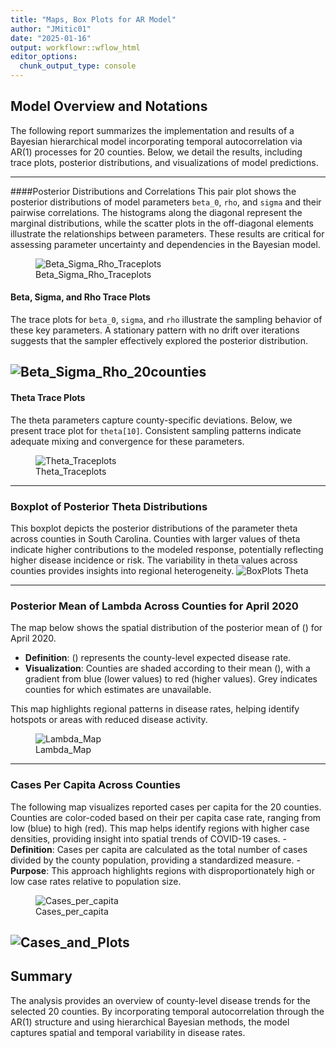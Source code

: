 ```yaml
---
title: "Maps, Box Plots for AR Model"
author: "JMitic01"
date: "2025-01-16"
output: workflowr::wflow_html
editor_options:
  chunk_output_type: console
---
```



## Model Overview and Notations

The following report summarizes the implementation and results of a Bayesian hierarchical model incorporating temporal autocorrelation via AR(1) processes for 20 counties. Below, we detail the results, including trace plots, posterior distributions, and visualizations of model predictions.

---

####Posterior Distributions and Correlations
This pair plot shows the posterior distributions of model parameters `beta_0`, `rho`, and `sigma` and their pairwise correlations. The histograms along the diagonal represent the marginal distributions, while the scatter plots in the off-diagonal elements illustrate the relationships between parameters. These results are critical for assessing parameter uncertainty and dependencies in the Bayesian model.

![Beta_Sigma_Rho_Traceplots](img/20 counties pairs.png)

#### Beta, Sigma, and Rho Trace Plots
The trace plots for `beta_0`, `sigma`, and `rho` illustrate the sampling behavior of these key parameters. A stationary pattern with no drift over iterations suggests that the sampler effectively explored the posterior distribution. 

![Beta_Sigma_Rho_20counties](img/traceplots20counties.png)
---

#### Theta Trace Plots

The theta parameters capture county-specific deviations. Below, we present trace plot for `theta[10]`. Consistent sampling patterns indicate adequate mixing and convergence for these parameters.

![Theta_Traceplots](img/theta_10_20countues.png)

---

### Boxplot of Posterior Theta Distributions
This boxplot depicts the posterior distributions of the parameter theta across counties in South Carolina. Counties with larger values of theta indicate higher contributions to the modeled response, potentially reflecting higher disease incidence or risk. The variability in theta values across counties provides insights into regional heterogeneity.
![BoxPlots Theta](img\THETAPLOTS_AR2_20COUNTIES.png)

---

### Posterior Mean of Lambda Across Counties for April 2020

The map below shows the spatial distribution of the posterior mean of \(\lambda\) for April 2020. 

- **Definition**: \(\lambda\) represents the county-level expected disease rate. 
- **Visualization**: Counties are shaded according to their mean \(\lambda\), with a gradient from blue (lower values) to red (higher values). Grey indicates counties for which estimates are unavailable.

This map highlights regional patterns in disease rates, helping identify hotspots or areas with reduced disease activity.

![Lambda_Map](img/lambda_map_april2020.png)

---

### Cases Per Capita Across Counties

The following map visualizes reported cases per capita for the 20 counties. Counties are color-coded based on their per capita case rate, ranging from low (blue) to high (red). This map helps identify regions with higher case densities, providing insight into spatial trends of COVID-19 cases.
- **Definition**: Cases per capita are calculated as the total number of cases divided by the county population, providing a standardized measure. 
- **Purpose**: This approach highlights regions with disproportionately high or low case rates relative to population size.

![Cases_per_capita](img\updated_names_cases_AR2_20 counties.png)

![Cases_and_Plots](img\cases per capita_20_AR2_withnames.png)
---

## Summary

The analysis provides an overview of county-level disease trends for the selected 20 counties. By incorporating temporal autocorrelation through the AR(1) structure and using hierarchical Bayesian methods, the model captures spatial and temporal variability in disease rates. 
